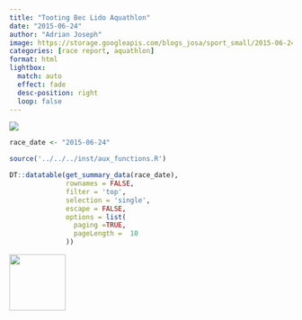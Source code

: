 ```yaml
---
title: "Tooting Bec Lido Aquathlon"
date: "2015-06-24"
author: "Adrian Joseph"
image: https://storage.googleapis.com/blogs_josa/sport_small/2015-06-24_TOOTING_BEC_LIDO_AQUATHLON/img/00.png
categories: [race report, aquathlon]
format: html
lightbox:
  match: auto
  effect: fade
  desc-position: right
  loop: false
---
```

![](https://storage.googleapis.com/blogs_josa/sport_small/2015-06-24_TOOTING_BEC_LIDO_AQUATHLON/img/00.png)

```r
race_date <- "2015-06-24"

source('../../../inst/aux_functions.R')

DT::datatable(get_summary_data(race_date),
              rownames = FALSE,
              filter = 'top',
              selection = 'single',
              escape = FALSE,
              options = list(
                paging =TRUE,
                pageLength =  10
              ))
```

::: {layout-ncol=4}
![](https://storage.googleapis.com/blogs_josa/sport_small/2015-06-24_TOOTING_BEC_LIDO_AQUATHLON/img/00.png){ width="100" group="hi" }


:::
